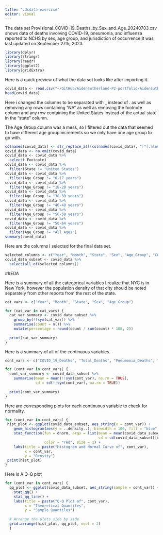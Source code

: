 ```yaml
---
title: "cdcdata-exercise"
editor: visual
---
```


The data set Provisional_COVID-19_Deaths_by_Sex_and_Age_20240703.csv shows data of deaths involving COVID-19, pneumonia, and influenza reported to NCHS by sex, age group, and jurisdiction of occurrence.It was last updated on September 27th, 2023.

```r
library(dplyr)
library(stringr)
library(readr)
library(ggplot2)
library(gridExtra)
```

Here is a quick preview of what the data set looks like after importing it.

```r
covid_data <- read.csv("~/GitHub/AidenSutherland-P2-portfolio/AidenSutherland-P2-portfolio/cdcdata-exercise/Provisional_COVID-19_Deaths_by_Sex_and_Age_20240703.csv")
head(covid_data)
```

Here i changed the columns to be separated with _ instead of . as well as removing any rows containing "NA" as well as removing the footnote column and any row containing the United States instead of the actual state in the "state" column.

The Age_Group column was a mess, so I filtered out the data that seemed to have different age group increments so we only have one age group to go with.

```r
colnames(covid_data) <- str_replace_all(colnames(covid_data), "[^[:alnum:]_]", "_")
covid_data <- na.omit(covid_data)
covid_data <- covid_data %>%
  select(-Footnote)
covid_data <- covid_data %>%
  filter(State != "United States")
covid_data <- covid_data %>%
  filter(Age_Group != "0-17 years")
covid_data <- covid_data %>%
  filter(Age_Group != "18-29 years")
covid_data <- covid_data %>%
  filter(Age_Group != "30-39 years")
covid_data <- covid_data %>%
  filter(Age_Group != "40-49 years")
covid_data <- covid_data %>%
  filter(Age_Group != "50-59 years")
covid_data <- covid_data %>%
  filter(Age_Group != "50-64 years")
covid_data <- covid_data %>%
  filter(Age_Group != "All Ages")
summary(covid_data)


```

Here are the columns I selected for the final data set.

```r
selected_columns <- c("Year", "Month", "State", "Sex", "Age_Group", "COVID_19_Deaths", "Total_Deaths", "Pneumonia_Deaths", "Pneumonia_and_COVID_19_Deaths", "Influenza_Deaths", "Pneumonia__Influenza__or_COVID_19_Deaths")
covid_data_subset <- covid_data %>%
  select(all_of(selected_columns))

```

##EDA

Here is a summary of all the categorical variables I realize that NYC is in New York, however the population density of that city should be noted separately from other reports from the rest of the state.

```r
cat_vars <- c("Year", "Month", "State", "Sex", "Age_Group")

for (cat_var in cat_vars) {
  cat_var_summary <- covid_data_subset %>%
    group_by(!!sym(cat_var)) %>%
    summarise(count = n()) %>%
    mutate(percentage = round(count / sum(count) * 100, 2))
  
  print(cat_var_summary)
}
```

Here is a summary of all of the continuous variables.

```r
cont_vars <- c("COVID_19_Deaths", "Total_Deaths", "Pneumonia_Deaths", "Pneumonia_and_COVID_19_Deaths", "Influenza_Deaths", "Pneumonia__Influenza__or_COVID_19_Deaths")

for (cont_var in cont_vars) {
  cont_var_summary <- covid_data_subset %>%
    summarise(mean = mean(!!sym(cont_var), na.rm = TRUE),
              sd = sd(!!sym(cont_var), na.rm = TRUE))
  
  print(cont_var_summary)
}

```

Here are corresponding plots for each continuous variable to check for normality.

```r
for (cont_var in cont_vars) {
 hist_plot <- ggplot(covid_data_subset, aes_string(x = cont_var)) +
    geom_histogram(aes(y = ..density..), binwidth = 100, fill = "blue", alpha = 0.7, color = "black") +
    stat_function(fun = dnorm, args = list(mean = mean(covid_data_subset[[cont_var]], na.rm = TRUE), 
                                           sd = sd(covid_data_subset[[cont_var]], na.rm = TRUE)), 
                  color = "red", size = 1) +
    labs(title = paste("Histogram and Normal Curve of", cont_var),
         x = cont_var,
         y = "Density")
 print(hist_plot)
}
```

Here is A Q-Q plot
```r
for (cont_var in cont_vars) {
  qq_plot <- ggplot(covid_data_subset, aes_string(sample = cont_var)) +
    stat_qq() +
    stat_qq_line() +
    labs(title = paste("Q-Q Plot of", cont_var),
         x = "Theoretical Quantiles",
         y = "Sample Quantiles")
  
  # Arrange the plots side by side
  grid.arrange(hist_plot, qq_plot, ncol = 2)
  }
```

